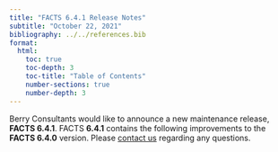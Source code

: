 ```yaml
---
title: "FACTS 6.4.1 Release Notes"
subtitle: "October 22, 2021"
bibliography: ../../references.bib
format: 
  html:
    toc: true
    toc-depth: 3
    toc-title: "Table of Contents"
    number-sections: true
    number-depth: 3
---
```


Berry Consultants would like to announce a new maintenance release, **FACTS 6.4.1**. FACTS **6.4.1** contains the following improvements to the **FACTS 6.4.0** version. Please [contact us](../../contact.qmd) regarding any questions.
